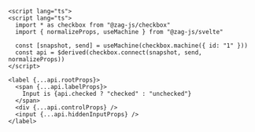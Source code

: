 ```svelte
<script lang="ts">
<script lang="ts">
  import * as checkbox from "@zag-js/checkbox"
  import { normalizeProps, useMachine } from "@zag-js/svelte"

  const [snapshot, send] = useMachine(checkbox.machine({ id: "1" }))
  const api = $derived(checkbox.connect(snapshot, send, normalizeProps))
</script>

<label {...api.rootProps}>
  <span {...api.labelProps}>
    Input is {api.checked ? "checked" : "unchecked"}
  </span>
  <div {...api.controlProps} />
  <input {...api.hiddenInputProps} />
</label>
```
